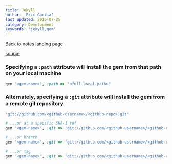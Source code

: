 ```yaml
---
title: Jekyll
author: 'Eric Garcia'
last_updated: 2016-07-25
category: Development
keywords: 'jekyll,gem'
---
```



Back to notes <Link to="/notes">landing page</Link>

[source](https://stackoverflow.com/a/14636783/2218959)

### Specifying a `:path` attribute will install the gem from that path on your local machine

```ruby
gem "<gem-name>", :path => "<full-local-path>"
```

### Alternately, specifying a `:git` attribute will install the gem from a remote git repository

```ruby
"git://github.com/<github-username>/<github-repo>.git"

# ...or at a specific SHA-1 ref
gem "<gem-name>", :git => "git://github.com/<github-username>/<github-repo>.git", :ref => "bf648a070c"

# ...or branch
gem "<gem-name>", :git => "git://github.com/<github-username>/<github-repo>.git", :branch => "jruby"

# ...or tag
gem "<gem-name>", :git => "git://github.com/<github-username>/<github-repo>.git", :tag => "v0.45.0"
```
